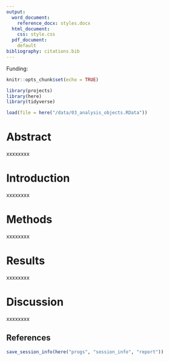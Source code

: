 ```yaml
---
output:
  word_document:
    reference_docx: styles.docx
  html_document:
    css: style.css
  pdf_document:
    default
bibliography: citations.bib
---
```


Funding: 

```r
knitr::opts_chunk$set(echo = TRUE)
```

```r
library(projects)
library(here)
library(tidyverse)
```

```r
load(file = here("/data/03_analysis_objects.RData"))
```

# Abstract

xxxxxxxx

\pagebreak

# Introduction

xxxxxxxx

# Methods

xxxxxxxx

# Results

xxxxxxxx

# Discussion

xxxxxxxx

\pagebreak

## References

```r
save_session_info(here("progs", "session_info", "report"))
```

